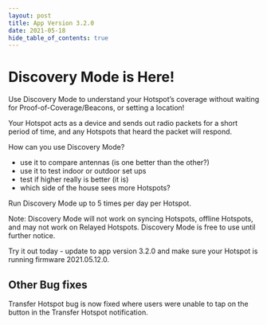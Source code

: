 ```yaml
---
layout: post
title: App Version 3.2.0
date: 2021-05-18
hide_table_of_contents: true
---
```


# Discovery Mode is Here!

Use Discovery Mode to understand your Hotspot’s coverage without waiting for
Proof-of-Coverage/Beacons, or setting a location!

<!--truncate-->

Your Hotspot acts as a device and sends out radio packets for a short period of time, and any
Hotspots that heard the packet will respond.

How can you use Discovery Mode?

- use it to compare antennas (is one better than the other?)
- use it to test indoor or outdoor set ups
- test if higher really is better (it is)
- which side of the house sees more Hotspots?

Run Discovery Mode up to 5 times per day per Hotspot.

Note: Discovery Mode will not work on syncing Hotspots, offline Hotspots, and may not work on
Relayed Hotspots. Discovery Mode is free to use until further notice.

Try it out today - update to app version 3.2.0 and make sure your Hotspot is running firmware
2021.05.12.0.

## Other Bug fixes

Transfer Hotspot bug is now fixed where users were unable to tap on the button in the Transfer
Hotspot notification.
